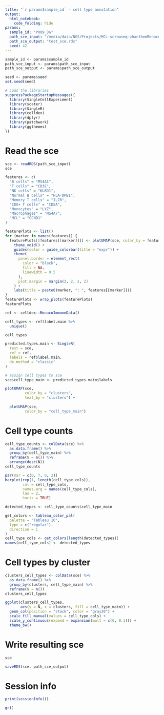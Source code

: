 ```yaml
---
title: "`r params$sample_id` - cell type annotation"
output:
  html_notebook:
    code_folding: hide
params:
  sample_id: "P009_DG"
  path_sce_input: "/media/data/NGS/Projects/MCL-scrnaseq-phanthomMenace/scrnaxus/results/P009_DG/annotations/P009_DG_clustered.sce"
  path_sce_output: "test_sce.rds"
  seed: 42
---
```


```r
sample_id <- params$sample_id
path_sce_input <- params$path_sce_input
path_sce_output <- params$path_sce_output

seed <- params$seed
set.seed(seed)

# Load the libraries
suppressPackageStartupMessages({
  library(SingleCellExperiment)
  library(scater)
  library(SingleR)
  library(celldex)
  library(dplyr)
  library(patchwork)
  library(ggthemes)
})
```

# Read the sce

```r
sce <- readRDS(path_sce_input)
sce
```

```r
features <- c(
  "B cells" = "MS4A1",
  "T cells" = "CD3E",
  "NK cells" = "KLRD1",
  "Normal B cells" = "HLA-DPB1",
  "Memory T cells" = "IL7R",
  "CD8+ T cells" = "CD8A",
  "Monocytes" = "LYZ",
  "Macrophages" = "MS4A7",
  "MCL" = "CCND1"
)

featurePlots <- list()
for (marker in names(features)) {
  featurePlots[[features[[marker]]]] <- plotUMAP(sce, color_by = features[[marker]]) +
    theme_void() +
    guides(color = guide_colorbar(title = "expr")) +
    theme(
      panel.border = element_rect(
        color = "black",
        fill = NA,
        linewidth = 0.5
      ),
      plot.margin = margin(2, 2, 2, 2)
    ) +
    labs(title = paste0(marker, ": ", features[[marker]]))
}
featurePlots <- wrap_plots(featurePlots)
featurePlots
```

```r
ref <- celldex::MonacoImmuneData()

cell_types <- ref$label.main %>% 
  unique()

cell_types
```

```r
predicted.types.main <- SingleR(
  test = sce,
  ref = ref,
  labels = ref$label.main,
  de.method = "classic"
)

# assign cell types to sce
sce$cell_type_main <- predicted.types.main$labels
```

```r
plotUMAP(sce,
         color_by = "clusters",
         text_by = "clusters") +
  
  plotUMAP(sce,
         color_by = "cell_type_main")
```

# Cell type counts

```r
cell_type_counts <- colData(sce) %>% 
  as.data.frame() %>% 
  group_by(cell_type_main) %>% 
  reframe(N = n()) %>% 
  arrange(desc(N))
cell_type_counts
```

```r
par(mar = c(0, 7, 0, 2)) 
barplot(rep(1, length(cell_type_cols)), 
        col = cell_type_cols,
        names.arg = names(cell_type_cols),
        las = 2,
        horiz = TRUE)
```

```r
detected_types <- cell_type_counts$cell_type_main

get_colors <- tableau_color_pal(
  palette = "Tableau 10",
  type = c("regular"),
  direction = 1
)
cell_type_cols <- get_colors(length(detected_types))
names(cell_type_cols) <- detected_types
```

# Cell types by cluster

```r
clusters_cell_types <- colData(sce) %>% 
  as.data.frame() %>% 
  group_by(clusters, cell_type_main) %>% 
  reframe(N = n())
clusters_cell_types
```

```r
ggplot(clusters_cell_types,
       aes(y = N, x = clusters, fill = cell_type_main)) +
  geom_col(position = "stack", color = "gray30") +
  scale_fill_manual(values = cell_type_cols) +
  scale_y_continuous(expand = expansion(mult = c(0, 0.1))) +
  theme_bw()
```

# Write resulting sce

```r
sce
```

```r
saveRDS(sce, path_sce_output)
```

# Session info

```r
print(sessionInfo())
```

```r
gc()
```
